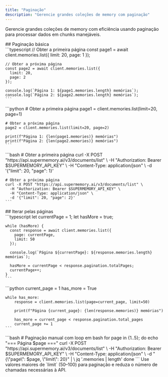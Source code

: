 ```yaml
---
title: "Paginação"
description: "Gerencie grandes coleções de memory com paginação"
---
```


Gerencie grandes coleções de memory com eficiência usando paginação para processar dados em chunks manejáveis.

<div id="basic-pagination">
  ## Paginação básica
</div>

<Tabs>
  <Tab title="TypeScript">
    ```typescript
    // Obter a primeira página
    const page1 = await client.memories.list({
      limit: 20,
      page: 1
    });

    // Obter a próxima página
    const page2 = await client.memories.list({
      limit: 20,
      page: 2
    });

    console.log(`Página 1: ${page1.memories.length} memórias`);
    console.log(`Página 2: ${page2.memories.length} memórias`);
    ```
  </Tab>
  <Tab title="Python">
    ```python
    # Obter a primeira página
    page1 = client.memories.list(limit=20, page=1)

    # Obter a próxima página
    page2 = client.memories.list(limit=20, page=2)

    print(f"Página 1: {len(page1.memories)} memórias")
    print(f"Página 2: {len(page2.memories)} memórias")
    ```
  </Tab>
  <Tab title="cURL">
    ```bash
    # Obter a primeira página
    curl -X POST "https://api.supermemory.ai/v3/documents/list" \
      -H "Authorization: Bearer $SUPERMEMORY_API_KEY" \
      -H "Content-Type: application/json" \
      -d '{"limit": 20, "page": 1}'

    # Obter a próxima página
    curl -X POST "https://api.supermemory.ai/v3/documents/list" \
      -H "Authorization: Bearer $SUPERMEMORY_API_KEY" \
      -H "Content-Type: application/json" \
      -d '{"limit": 20, "page": 2}'
    ```
  </Tab>
</Tabs>

<div id="loop-through-pages">
  ## Iterar pelas páginas
</div>

<Tabs>
  <Tab title="TypeScript">
    ```typescript
    let currentPage = 1;
    let hasMore = true;

    while (hasMore) {
      const response = await client.memories.list({
        page: currentPage,
        limit: 50
      });

      console.log(`Página ${currentPage}: ${response.memories.length} memórias`);

      hasMore = currentPage < response.pagination.totalPages;
      currentPage++;
    }
    ```
  </Tab>
  <Tab title="Python">
    ```python
    current_page = 1
    has_more = True

    while has_more:
        response = client.memories.list(page=current_page, limit=50)

        print(f"Página {current_page}: {len(response.memories)} memórias")

        has_more = current_page < response.pagination.total_pages
        current_page += 1
    ```
  </Tab>
  <Tab title="cURL">
    ```bash
    # Paginação manual com loop em bash
    for page in {1..5}; do
      echo "=== Página $page ==="
      curl -X POST "https://api.supermemory.ai/v3/documents/list" \
        -H "Authorization: Bearer $SUPERMEMORY_API_KEY" \
        -H "Content-Type: application/json" \
        -d "{\"page\": $page, \"limit\": 20}" | \
        jq '.memories | length'
    done
    ```
  </Tab>
</Tabs>

<Info>
  Use valores maiores de `limit` (50–100) para paginação e reduza o número de chamadas necessárias à API.
</Info>